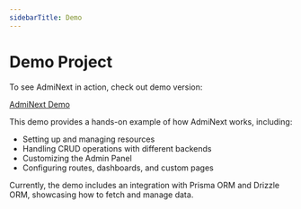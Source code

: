 ```yaml
---
sidebarTitle: Demo
---
```


# Demo Project

To see AdmiNext in action, check out demo version:

[AdmiNext Demo](https://github.com/max-konin/AdmiNext/tree/master/apps/demo)

This demo provides a hands-on example of how AdmiNext works, including:

- Setting up and managing resources
- Handling CRUD operations with different backends
- Customizing the Admin Panel
- Configuring routes, dashboards, and custom pages

Currently, the demo includes an integration with Prisma ORM and Drizzle ORM, showcasing how to fetch and manage data.
